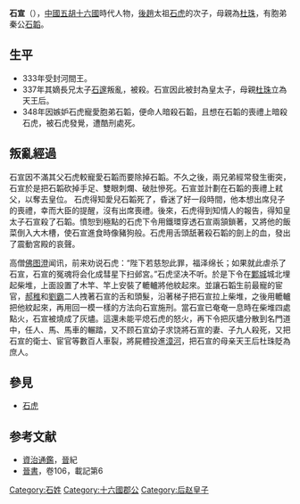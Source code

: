 '''石宣'''（{{bd|?||348年|}}），[[中國|中國]][[五胡十六國|五胡十六國]]時代人物，[[後趙|後趙]]太祖[[石虎|石虎]]的次子，母親為[[杜珠|杜珠]]，有胞弟秦公[[石韜_(後趙)|石韜]]。
== 生平 ==
*333年受封河間王。
*337年其嫡長兄太子[[石邃|石邃]]叛亂，被殺。石宣因此被封為皇太子，母親[[杜珠|杜珠]]立為天王后。
*348年因嫉妒石虎寵愛胞弟石韜，便命人暗殺石韜，且想在石韜的喪禮上暗殺石虎，被石虎發覺，遭酷刑處死。

== 叛亂經過 ==
石宣因不滿其父石虎較寵愛石韜而要除掉石韜。不久之後，兩兄弟經常發生衝突，石宣於是把石韜砍掉手足、雙眼刺爛、破肚慘死。石宣並計劃在石韜的喪禮上弒父，以奪去皇位。
石虎得知愛兒石韜死了，昏迷了好一段時間，他本想出席兒子的喪禮，幸而大臣的提醒，沒有出席喪禮。後來，石虎得到知情人的報告，得知皇太子石宣殺了石韜。憤恕到極點的石虎下令用鐵環穿透石宣兩頷鎖著，又將他的飯菜倒入大木槽，使石宣進食時像豬狗般。石虎用舌頭舐著殺石韜的劍上的血，發出了震動宮殿的哀聲。

高僧[[佛图澄|佛图澄]]闻讯，前来劝说石虎：“陛下若慈恕此罪，福泽绵长；如果就此虐杀了石宣，石宣的冤魂将会化成彗星下扫邺宮。”石虎坚决不听。於是下令在[[鄴城|鄴城]]城北埋起柴堆，上面設置了木竿、竿上安裝了轆轤將他紋起來。並讓石韜生前最寵的宦官，[[郝稚|郝稚]]和[[劉霸|劉霸]]二人拽著石宣的舌和頭髮，沿著梯子把石宣拉上柴堆，之後用轆轤把他紋起來，再用回一模一樣的方法向石宣施刑。當石宣已奄奄一息時在柴堆四處點火，石宣被燒成了灰燼。這還未能平熄石虎的怒火，再下令把灰燼分散到名門道中，任人、馬、馬車的輾踏，又不顾石宣幼子求饶將石宣的妻、子九人殺死，又把石宣的衛士、宦官等數百人車裂，將屍體投進[[漳河|漳河]]，把石宣的母亲天王后杜珠貶為庶人。

==參見==
*[[石虎|石虎]]

==参考文献==
{{wikisource|晉書/卷106|晉書石虎載記上}}
{{wikisource|晉書/卷107|晉書石虎載記下}}
<references />
*[[資治通鑑|資治通鑑]]，[[晉|晉]]紀
*[[晉書|晉書]]，卷106，載記第6

[[Category:石姓|Category:石姓]]  
[[Category:十六國郡公|Category:十六國郡公]]
[[Category:后赵皇子|Category:后赵皇子]]